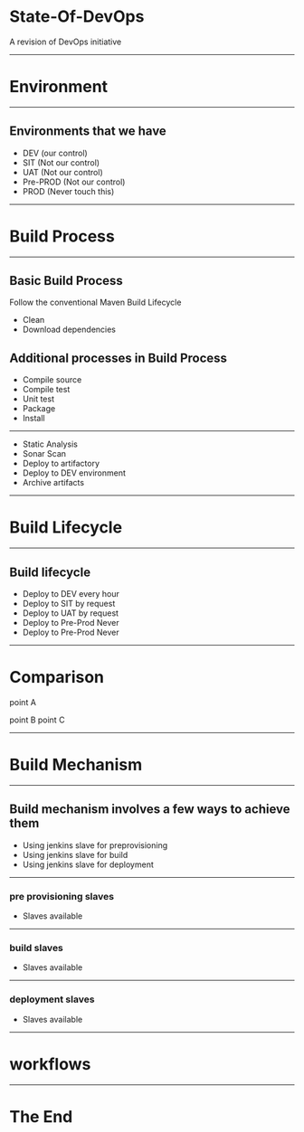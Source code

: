 
# State-Of-DevOps

A revision of DevOps initiative

---

# Environment

---

## Environments that we have

- DEV       (our control)
- SIT       (Not our control)
- UAT       (Not our control)
- Pre-PROD  (Not our control)
- PROD      (Never touch this)

---

# Build Process

---

## Basic Build Process

Follow the conventional Maven Build Lifecycle

- Clean
- Download dependencies
## Additional processes in Build Process
- Compile source
- Compile test
- Unit test
- Package
- Install

---


- Static Analysis
- Sonar Scan
- Deploy to artifactory
- Deploy to DEV environment
- Archive artifacts

---

# Build Lifecycle

---

## Build lifecycle
- Deploy to DEV every hour
- Deploy to SIT by request
- Deploy to UAT by request
- Deploy to Pre-Prod Never
- Deploy to Pre-Prod Never

---

# Comparison

<Split>

point A

point B
point C

</Split>

---

# Build Mechanism

---

## Build mechanism involves a few ways to achieve them
- Using jenkins slave for preprovisioning
- Using jenkins slave for build
- Using jenkins slave for deployment

---

### pre provisioning slaves
- Slaves available

---

### build slaves
- Slaves available

---

### deployment slaves
- Slaves available

---

# workflows

<CICD/>

---
# The End
